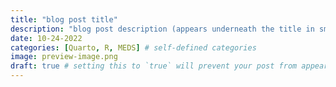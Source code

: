 ```yaml
---
title: "blog post title"
description: "blog post description (appears underneath the title in smaller text) which is included on the listing page"
date: 10-24-2022
categories: [Quarto, R, MEDS] # self-defined categories
image: preview-image.png
draft: true # setting this to `true` will prevent your post from appearing on your listing page until you're ready!
---
```

